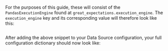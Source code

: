 
<PartAddTheBackendExecutionEngineToYourDatasourceConfiguration backend="Pandas" />

For the purposes of this guide, these will consist of the `PandasExecutionEngine` found at `great_expectations.execution_engine`.  The `execution_engine` key and its corresponding value will therefore look like this:

```python title="Python" name="datasource_configuration_add_execution_engine"
```

After adding the above snippet to your Data Source configuration, your full configuration dictionary should now look like:

```python title="Python" name="datasource_configuration_post_execution_engine"
```